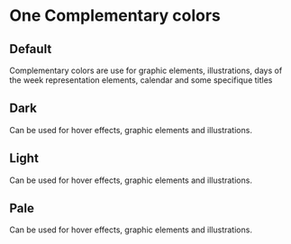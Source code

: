 
<Meta title="Design Tokens/Colors/One" />

<style>
  {`
      * {box-sizing: border-box;}
      .h2, .h3 {margin-top: 50px;border-bottom: 0;}
      .flex {display: flex;gap: 24px;flex-wrap: wrap;justify-content: flex-start;}
      .ctn-card {box-shadow: 0px 2px 6px 0px #00000026;border-radius: 8px;}
      .name-color {font-weight: bold;}
      .name-color, .hexa-color, .variable {margin: 0;line-height: 24px;font-size: 14px;}
      .background-color {height: 100px;width: 160px;border-radius: 8px 8px 0 0;}
      .description-color {padding: 16px;width: 160px;height: 102px;border-radius: 0 0 8px 8px;background: #FFFFFF;box-shadow: 0px 2px 6px rgba(0, 0, 0, 0.15);}
  `}
</style>

# One Complementary colors

## Default

Complementary colors are use for graphic elements, illustrations, days of the week representation elements, calendar and some specifique titles

<div className="flex">
  <Colors color="Purple" hexa="#A348C0" nameVar="$purple" />
  <Colors color="Blue" hexa="#46AFE6" nameVar="$blue" />
  <Colors color="Green" hexa="#5AC235" nameVar="$green" />
  <Colors color="Yellow" hexa="#F1CA00" nameVar="$yellow" />
  <Colors color="Red" hexa="#FF3A55" nameVar="$red" />
  <Colors color="Orange" hexa="#FF8D2E" nameVar="$orange" />
</div>

## Dark

Can be used for hover effects, graphic elements and illustrations.

<div className="flex">
  <Colors color="Purple" hexa="#812E9C" nameVar="$purple-900" />
  <Colors color="Blue" hexa="#1E8EC9" nameVar="$blue-900" />
  <Colors color="Green" hexa="#569E1B" nameVar="$green-900" />
  <Colors color="Yellow" hexa="#DFBC09" nameVar="$yellow-900" />
  <Colors color="Red" hexa="#E31E39" nameVar="$red-900" />
  <Colors color="Orange" hexa="#F17A17" nameVar="$orange-900" />
</div>

## Light

Can be used for hover effects, graphic elements and illustrations.

<div className="flex">
  <Colors color="Purple" hexa="#C79ED5" nameVar="$purple-200" />
  <Colors color="Blue" hexa="#B2DAEF" nameVar="$blue-200" />
  <Colors color="Green" hexa="#C3E5A5" nameVar="$green-200" />
  <Colors color="Yellow" hexa="#FAEA9C" nameVar="$yellow-200" />
  <Colors color="Red" hexa="#FFB6C0" nameVar="$red-200" />
  <Colors color="Orange" hexa="#FFCBA0" nameVar="$orange-200" />
</div>

## Pale

Can be used for hover effects, graphic elements and illustrations.

<div className="flex">
  <Colors color="Purple" hexa="#FAEBFF" nameVar="$purple-100" />
  <Colors color="Blue" hexa="#E4F4FF" nameVar="$blue-100" />
  <Colors color="Green" hexa="#E7F6E0" nameVar="$green-100" />
  <Colors color="Yellow" hexa="#FFFAE3" nameVar="$yellow-100" />
  <Colors color="Red" hexa="#FFE8EA" nameVar="$red-100" />
  <Colors color="Orange" hexa="#FFEFE3" nameVar="$orange-100" />
</div>
